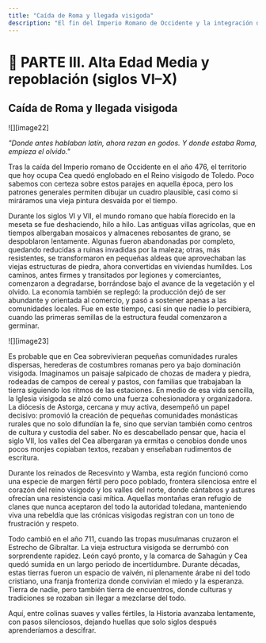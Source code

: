 ```yaml
---
title: "Caída de Roma y llegada visigoda"
description: "El fin del Imperio Romano de Occidente y la integración de Cea en el Reino visigodo de Toledo durante los siglos VI y VII, marcando el inicio de la transición hacia el feudalismo."
---
```


# 📘 PARTE III. Alta Edad Media y repoblación (siglos VI–X)

## Caída de Roma y llegada visigoda

![][image22]

*"Donde antes hablaban latín, ahora rezan en godos. Y donde estaba Roma, empieza el olvido."*

Tras la caída del Imperio romano de Occidente en el año 476, el territorio que hoy ocupa Cea quedó englobado en el Reino visigodo de Toledo. Poco sabemos con certeza sobre estos parajes en aquella época, pero los patrones generales permiten dibujar un cuadro plausible, casi como si miráramos una vieja pintura desvaída por el tiempo.

Durante los siglos VI y VII, el mundo romano que había florecido en la meseta se fue deshaciendo, hilo a hilo. Las antiguas villas agrícolas, que en tiempos albergaban mosaicos y almacenes rebosantes de grano, se despoblaron lentamente. Algunas fueron abandonadas por completo, quedando reducidas a ruinas invadidas por la maleza; otras, más resistentes, se transformaron en pequeñas aldeas que aprovechaban las viejas estructuras de piedra, ahora convertidas en viviendas humildes. Los caminos, antes firmes y transitados por legiones y comerciantes, comenzaron a degradarse, borrándose bajo el avance de la vegetación y el olvido. La economía también se replegó: la producción dejó de ser abundante y orientada al comercio, y pasó a sostener apenas a las comunidades locales. Fue en este tiempo, casi sin que nadie lo percibiera, cuando las primeras semillas de la estructura feudal comenzaron a germinar.

![][image23]

Es probable que en Cea sobrevivieran pequeñas comunidades rurales dispersas, herederas de costumbres romanas pero ya bajo dominación visigoda. Imaginamos un paisaje salpicado de chozas de madera y piedra, rodeadas de campos de cereal y pastos, con familias que trabajaban la tierra siguiendo los ritmos de las estaciones. En medio de esa vida sencilla, la Iglesia visigoda se alzó como una fuerza cohesionadora y organizadora. La diócesis de Astorga, cercana y muy activa, desempeñó un papel decisivo: promovió la creación de pequeñas comunidades monásticas rurales que no solo difundían la fe, sino que servían también como centros de cultura y custodia del saber. No es descabellado pensar que, hacia el siglo VII, los valles del Cea albergaran ya ermitas o cenobios donde unos pocos monjes copiaban textos, rezaban y enseñaban rudimentos de escritura.

Durante los reinados de Recesvinto y Wamba, esta región funcionó como una especie de margen fértil pero poco poblado, frontera silenciosa entre el corazón del reino visigodo y los valles del norte, donde cántabros y astures ofrecían una resistencia casi mítica. Aquellas montañas eran refugio de clanes que nunca aceptaron del todo la autoridad toledana, manteniendo viva una rebeldía que las crónicas visigodas registran con un tono de frustración y respeto.

Todo cambió en el año 711, cuando las tropas musulmanas cruzaron el Estrecho de Gibraltar. La vieja estructura visigoda se derrumbó con sorprendente rapidez. León cayó pronto, y la comarca de Sahagún y Cea quedó sumida en un largo periodo de incertidumbre. Durante décadas, estas tierras fueron un espacio de vaivén, ni plenamente árabe ni del todo cristiano, una franja fronteriza donde convivían el miedo y la esperanza. Tierra de nadie, pero también tierra de encuentros, donde culturas y tradiciones se rozaban sin llegar a mezclarse del todo.

Aquí, entre colinas suaves y valles fértiles, la Historia avanzaba lentamente, con pasos silenciosos, dejando huellas que solo siglos después aprenderíamos a descifrar.